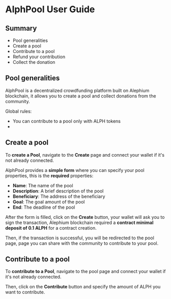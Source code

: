 
# AlphPool User Guide

## Summary

- Pool generalities
- Create a pool
- Contribute to a pool
- Refund your contribution
- Collect the donation


## Pool generalities

AlphPool is a decentralized crowdfunding platform built on Alephium blockchain, it allows you to create a pool and collect donations from the community.

Global rules:
- You can contribute to a pool only with ALPH tokens
-

## Create a pool

To **create a Pool**, navigate to the **Create** page and connect your wallet if it's not already connected.

AlphPool provides a **simple form** where you can specify your pool properties,
this is the **required** properties:
- **Name**: The name of the pool
- **Description**: A brief description of the pool
- **Beneficiary**: The address of the beneficiary
- **Goal**: The goal amount of the pool
- **End**: The deadline of the pool

After the form is filled, click on the **Create** button, your wallet will ask you to sign the transaction,
Alephium blockchain required a **contract minimal deposit of 0.1 ALPH** for a contract creation.

Then, if the transaction is successful, you will be redirected to the pool page, page you can share with the community to contribute to your pool.

## Contribute to a pool

To **contribute to a Pool**, navigate to the pool page and connect your wallet if it's not already connected.

Then, click on the **Contribute** button and specify the amount of ALPH you want to contribute.


